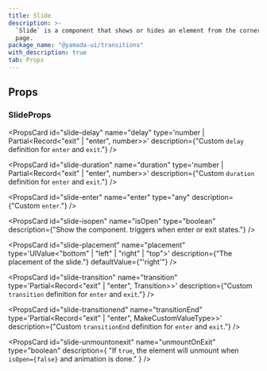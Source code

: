 ```yaml
---
title: Slide
description: >-
  `Slide` is a component that shows or hides an element from the corners of the
  page.
package_name: "@yamada-ui/transitions"
with_description: true
tab: Props
---
```


## Props

### SlideProps

<PropsCard id="slide-about" name="about" type="string" />

<PropsCard id="slide-accesskey" name="accessKey" type="string" />

<PropsCard
  id="slide-aria-activedescendant"
  name="aria-activedescendant"
  type="string"
/>

<PropsCard id="slide-aria-atomic" name="aria-atomic" type="Booleanish" />

<PropsCard
  id="slide-aria-autocomplete"
  name="aria-autocomplete"
  type='"list" | "none" | "inline" | "both"'
/>

<PropsCard
  id="slide-aria-braillelabel"
  name="aria-braillelabel"
  type="string"
/>

<PropsCard
  id="slide-aria-brailleroledescription"
  name="aria-brailleroledescription"
  type="string"
/>

<PropsCard id="slide-aria-busy" name="aria-busy" type="Booleanish" />

<PropsCard
  id="slide-aria-checked"
  name="aria-checked"
  type='boolean | "true" | "false" | "mixed"'
/>

<PropsCard id="slide-aria-colcount" name="aria-colcount" type="number" />

<PropsCard id="slide-aria-colindex" name="aria-colindex" type="number" />

<PropsCard
  id="slide-aria-colindextext"
  name="aria-colindextext"
  type="string"
/>

<PropsCard id="slide-aria-colspan" name="aria-colspan" type="number" />

<PropsCard id="slide-aria-controls" name="aria-controls" type="string" />

<PropsCard
  id="slide-aria-current"
  name="aria-current"
  type='type ONLY_FOR_FORMAT =
  | boolean
  | "time"
  | "true"
  | "false"
  | "step"
  | "page"
  | "location"
  | "date"'
/>

<PropsCard id="slide-aria-describedby" name="aria-describedby" type="string" />

<PropsCard id="slide-aria-description" name="aria-description" type="string" />

<PropsCard id="slide-aria-details" name="aria-details" type="string" />

<PropsCard id="slide-aria-disabled" name="aria-disabled" type="Booleanish" />

<PropsCard
  id="slide-aria-dropeffect"
  name="aria-dropeffect"
  type='"link" | "none" | "copy" | "move" | "execute" | "popup"'
/>

<PropsCard
  id="slide-aria-errormessage"
  name="aria-errormessage"
  type="string"
/>

<PropsCard id="slide-aria-expanded" name="aria-expanded" type="Booleanish" />

<PropsCard id="slide-aria-flowto" name="aria-flowto" type="string" />

<PropsCard id="slide-aria-grabbed" name="aria-grabbed" type="Booleanish" />

<PropsCard
  id="slide-aria-haspopup"
  name="aria-haspopup"
  type='type ONLY_FOR_FORMAT =
  | boolean
  | "dialog"
  | "menu"
  | "true"
  | "false"
  | "grid"
  | "listbox"
  | "tree"'
/>

<PropsCard id="slide-aria-hidden" name="aria-hidden" type="Booleanish" />

<PropsCard
  id="slide-aria-invalid"
  name="aria-invalid"
  type='boolean | "true" | "false" | "grammar" | "spelling"'
/>

<PropsCard
  id="slide-aria-keyshortcuts"
  name="aria-keyshortcuts"
  type="string"
/>

<PropsCard id="slide-aria-label" name="aria-label" type="string" />

<PropsCard id="slide-aria-labelledby" name="aria-labelledby" type="string" />

<PropsCard id="slide-aria-level" name="aria-level" type="number" />

<PropsCard
  id="slide-aria-live"
  name="aria-live"
  type='"off" | "assertive" | "polite"'
/>

<PropsCard id="slide-aria-modal" name="aria-modal" type="Booleanish" />

<PropsCard id="slide-aria-multiline" name="aria-multiline" type="Booleanish" />

<PropsCard
  id="slide-aria-multiselectable"
  name="aria-multiselectable"
  type="Booleanish"
/>

<PropsCard
  id="slide-aria-orientation"
  name="aria-orientation"
  type='"horizontal" | "vertical"'
/>

<PropsCard id="slide-aria-owns" name="aria-owns" type="string" />

<PropsCard id="slide-aria-placeholder" name="aria-placeholder" type="string" />

<PropsCard id="slide-aria-posinset" name="aria-posinset" type="number" />

<PropsCard
  id="slide-aria-pressed"
  name="aria-pressed"
  type='boolean | "true" | "false" | "mixed"'
/>

<PropsCard id="slide-aria-readonly" name="aria-readonly" type="Booleanish" />

<PropsCard
  id="slide-aria-relevant"
  name="aria-relevant"
  type='type ONLY_FOR_FORMAT =
  | "text"
  | "all"
  | "additions"
  | "additions removals"
  | "additions text"
  | "removals"
  | "removals additions"
  | "removals text"
  | "text additions"
  | "text removals"'
/>

<PropsCard id="slide-aria-required" name="aria-required" type="Booleanish" />

<PropsCard
  id="slide-aria-roledescription"
  name="aria-roledescription"
  type="string"
/>

<PropsCard id="slide-aria-rowcount" name="aria-rowcount" type="number" />

<PropsCard id="slide-aria-rowindex" name="aria-rowindex" type="number" />

<PropsCard
  id="slide-aria-rowindextext"
  name="aria-rowindextext"
  type="string"
/>

<PropsCard id="slide-aria-rowspan" name="aria-rowspan" type="number" />

<PropsCard id="slide-aria-selected" name="aria-selected" type="Booleanish" />

<PropsCard id="slide-aria-setsize" name="aria-setsize" type="number" />

<PropsCard
  id="slide-aria-sort"
  name="aria-sort"
  type='"none" | "ascending" | "descending" | "other"'
/>

<PropsCard id="slide-aria-valuemax" name="aria-valuemax" type="number" />

<PropsCard id="slide-aria-valuemin" name="aria-valuemin" type="number" />

<PropsCard id="slide-aria-valuenow" name="aria-valuenow" type="number" />

<PropsCard id="slide-aria-valuetext" name="aria-valuetext" type="string" />

<PropsCard
  id="slide-as"
  name="as"
  type='"symbol" | "object" | "a" | "abbr" | "address" | "area" | "article" | "aside" | "audio" | "b" | "base" | "bdi" | "bdo" | "big" | "blockquote" | "body" | "br" | "button" | "canvas" | ... 149 more ... | "view"'
/>

<PropsCard id="slide-autocapitalize" name="autoCapitalize" type="string" />

<PropsCard id="slide-autocorrect" name="autoCorrect" type="string" />

<PropsCard id="slide-autofocus" name="autoFocus" type="boolean" />

<PropsCard id="slide-autosave" name="autoSave" type="string" />

<PropsCard id="slide-classname" name="className" type="string" />

<PropsCard id="slide-content" name="content" type="string" />

<PropsCard
  id="slide-contenteditable"
  name="contentEditable"
  type='"inherit" | Booleanish | "plaintext-only"'
/>

<PropsCard id="slide-contextmenu" name="contextMenu" type="string" />

<PropsCard
  id="slide-dangerouslysetinnerhtml"
  name="dangerouslySetInnerHTML"
  type="{ __html: string | TrustedHTML }"
/>

<PropsCard id="slide-datatype" name="datatype" type="string" />

<PropsCard id="slide-defaultchecked" name="defaultChecked" type="boolean" />

<PropsCard
  id="slide-defaultvalue"
  name="defaultValue"
  type="string | number | readonly string[]"
/>

<PropsCard
  id="slide-delay"
  name="delay"
  type='number | Partial<Record<"exit" | "enter", number>>'
  description={"Custom `delay` definition for `enter` and `exit`."}
/>

<PropsCard id="slide-dir" name="dir" type="string" />

<PropsCard id="slide-draggable" name="draggable" type="Booleanish" />

<PropsCard
  id="slide-duration"
  name="duration"
  type='number | Partial<Record<"exit" | "enter", number>>'
  description={"Custom `duration` definition for `enter` and `exit`."}
/>

<PropsCard
  id="slide-enter"
  name="enter"
  type="any"
  description={"Custom `enter`."}
/>

<PropsCard id="slide-hidden" name="hidden" type="boolean" />

<PropsCard id="slide-id" name="id" type="string" />

<PropsCard id="slide-inlist" name="inlist" type="any" />

<PropsCard
  id="slide-inputmode"
  name="inputMode"
  type='type ONLY_FOR_FORMAT =
  | "search"
  | "text"
  | "none"
  | "tel"
  | "url"
  | "email"
  | "numeric"
  | "decimal"'
/>

<PropsCard id="slide-is" name="is" type="string" />

<PropsCard
  id="slide-isopen"
  name="isOpen"
  type="boolean"
  description={"Show the component. triggers when enter or exit states."}
/>

<PropsCard id="slide-itemid" name="itemID" type="string" />

<PropsCard id="slide-itemprop" name="itemProp" type="string" />

<PropsCard id="slide-itemref" name="itemRef" type="string" />

<PropsCard id="slide-itemscope" name="itemScope" type="boolean" />

<PropsCard id="slide-itemtype" name="itemType" type="string" />

<PropsCard id="slide-lang" name="lang" type="string" />

<PropsCard id="slide-nonce" name="nonce" type="string" />

<PropsCard
  id="slide-onabort"
  name="onAbort"
  type="ReactEventHandler<HTMLDivElement>"
/>

<PropsCard
  id="slide-onabortcapture"
  name="onAbortCapture"
  type="ReactEventHandler<HTMLDivElement>"
/>

<PropsCard
  id="slide-onanimationend"
  name="onAnimationEnd"
  type="AnimationEventHandler<HTMLDivElement>"
/>

<PropsCard
  id="slide-onanimationendcapture"
  name="onAnimationEndCapture"
  type="AnimationEventHandler<HTMLDivElement>"
/>

<PropsCard
  id="slide-onanimationiteration"
  name="onAnimationIteration"
  type="AnimationEventHandler<HTMLDivElement>"
/>

<PropsCard
  id="slide-onanimationiterationcapture"
  name="onAnimationIterationCapture"
  type="AnimationEventHandler<HTMLDivElement>"
/>

<PropsCard
  id="slide-onanimationstartcapture"
  name="onAnimationStartCapture"
  type="AnimationEventHandler<HTMLDivElement>"
/>

<PropsCard
  id="slide-onauxclick"
  name="onAuxClick"
  type="MouseEventHandler<HTMLDivElement>"
/>

<PropsCard
  id="slide-onauxclickcapture"
  name="onAuxClickCapture"
  type="MouseEventHandler<HTMLDivElement>"
/>

<PropsCard
  id="slide-onbeforeinput"
  name="onBeforeInput"
  type="FormEventHandler<HTMLDivElement>"
/>

<PropsCard
  id="slide-onbeforeinputcapture"
  name="onBeforeInputCapture"
  type="FormEventHandler<HTMLDivElement>"
/>

<PropsCard
  id="slide-onblur"
  name="onBlur"
  type="FocusEventHandler<HTMLDivElement>"
/>

<PropsCard
  id="slide-onblurcapture"
  name="onBlurCapture"
  type="FocusEventHandler<HTMLDivElement>"
/>

<PropsCard
  id="slide-oncanplay"
  name="onCanPlay"
  type="ReactEventHandler<HTMLDivElement>"
/>

<PropsCard
  id="slide-oncanplaycapture"
  name="onCanPlayCapture"
  type="ReactEventHandler<HTMLDivElement>"
/>

<PropsCard
  id="slide-oncanplaythrough"
  name="onCanPlayThrough"
  type="ReactEventHandler<HTMLDivElement>"
/>

<PropsCard
  id="slide-oncanplaythroughcapture"
  name="onCanPlayThroughCapture"
  type="ReactEventHandler<HTMLDivElement>"
/>

<PropsCard
  id="slide-onchange"
  name="onChange"
  type="FormEventHandler<HTMLDivElement>"
/>

<PropsCard
  id="slide-onchangecapture"
  name="onChangeCapture"
  type="FormEventHandler<HTMLDivElement>"
/>

<PropsCard
  id="slide-onclick"
  name="onClick"
  type="MouseEventHandler<HTMLDivElement>"
/>

<PropsCard
  id="slide-onclickcapture"
  name="onClickCapture"
  type="MouseEventHandler<HTMLDivElement>"
/>

<PropsCard
  id="slide-oncompositionend"
  name="onCompositionEnd"
  type="CompositionEventHandler<HTMLDivElement>"
/>

<PropsCard
  id="slide-oncompositionendcapture"
  name="onCompositionEndCapture"
  type="CompositionEventHandler<HTMLDivElement>"
/>

<PropsCard
  id="slide-oncompositionstart"
  name="onCompositionStart"
  type="CompositionEventHandler<HTMLDivElement>"
/>

<PropsCard
  id="slide-oncompositionstartcapture"
  name="onCompositionStartCapture"
  type="CompositionEventHandler<HTMLDivElement>"
/>

<PropsCard
  id="slide-oncompositionupdate"
  name="onCompositionUpdate"
  type="CompositionEventHandler<HTMLDivElement>"
/>

<PropsCard
  id="slide-oncompositionupdatecapture"
  name="onCompositionUpdateCapture"
  type="CompositionEventHandler<HTMLDivElement>"
/>

<PropsCard
  id="slide-oncontextmenu"
  name="onContextMenu"
  type="MouseEventHandler<HTMLDivElement>"
/>

<PropsCard
  id="slide-oncontextmenucapture"
  name="onContextMenuCapture"
  type="MouseEventHandler<HTMLDivElement>"
/>

<PropsCard
  id="slide-oncopy"
  name="onCopy"
  type="ClipboardEventHandler<HTMLDivElement>"
/>

<PropsCard
  id="slide-oncopycapture"
  name="onCopyCapture"
  type="ClipboardEventHandler<HTMLDivElement>"
/>

<PropsCard
  id="slide-oncut"
  name="onCut"
  type="ClipboardEventHandler<HTMLDivElement>"
/>

<PropsCard
  id="slide-oncutcapture"
  name="onCutCapture"
  type="ClipboardEventHandler<HTMLDivElement>"
/>

<PropsCard
  id="slide-ondoubleclick"
  name="onDoubleClick"
  type="MouseEventHandler<HTMLDivElement>"
/>

<PropsCard
  id="slide-ondoubleclickcapture"
  name="onDoubleClickCapture"
  type="MouseEventHandler<HTMLDivElement>"
/>

<PropsCard
  id="slide-ondragcapture"
  name="onDragCapture"
  type="DragEventHandler<HTMLDivElement>"
/>

<PropsCard
  id="slide-ondragendcapture"
  name="onDragEndCapture"
  type="DragEventHandler<HTMLDivElement>"
/>

<PropsCard
  id="slide-ondragenter"
  name="onDragEnter"
  type="DragEventHandler<HTMLDivElement>"
/>

<PropsCard
  id="slide-ondragentercapture"
  name="onDragEnterCapture"
  type="DragEventHandler<HTMLDivElement>"
/>

<PropsCard
  id="slide-ondragexit"
  name="onDragExit"
  type="DragEventHandler<HTMLDivElement>"
/>

<PropsCard
  id="slide-ondragexitcapture"
  name="onDragExitCapture"
  type="DragEventHandler<HTMLDivElement>"
/>

<PropsCard
  id="slide-ondragleave"
  name="onDragLeave"
  type="DragEventHandler<HTMLDivElement>"
/>

<PropsCard
  id="slide-ondragleavecapture"
  name="onDragLeaveCapture"
  type="DragEventHandler<HTMLDivElement>"
/>

<PropsCard
  id="slide-ondragover"
  name="onDragOver"
  type="DragEventHandler<HTMLDivElement>"
/>

<PropsCard
  id="slide-ondragovercapture"
  name="onDragOverCapture"
  type="DragEventHandler<HTMLDivElement>"
/>

<PropsCard
  id="slide-ondragstartcapture"
  name="onDragStartCapture"
  type="DragEventHandler<HTMLDivElement>"
/>

<PropsCard
  id="slide-ondrop"
  name="onDrop"
  type="DragEventHandler<HTMLDivElement>"
/>

<PropsCard
  id="slide-ondropcapture"
  name="onDropCapture"
  type="DragEventHandler<HTMLDivElement>"
/>

<PropsCard
  id="slide-ondurationchange"
  name="onDurationChange"
  type="ReactEventHandler<HTMLDivElement>"
/>

<PropsCard
  id="slide-ondurationchangecapture"
  name="onDurationChangeCapture"
  type="ReactEventHandler<HTMLDivElement>"
/>

<PropsCard
  id="slide-onemptied"
  name="onEmptied"
  type="ReactEventHandler<HTMLDivElement>"
/>

<PropsCard
  id="slide-onemptiedcapture"
  name="onEmptiedCapture"
  type="ReactEventHandler<HTMLDivElement>"
/>

<PropsCard
  id="slide-onencrypted"
  name="onEncrypted"
  type="ReactEventHandler<HTMLDivElement>"
/>

<PropsCard
  id="slide-onencryptedcapture"
  name="onEncryptedCapture"
  type="ReactEventHandler<HTMLDivElement>"
/>

<PropsCard
  id="slide-onended"
  name="onEnded"
  type="ReactEventHandler<HTMLDivElement>"
/>

<PropsCard
  id="slide-onendedcapture"
  name="onEndedCapture"
  type="ReactEventHandler<HTMLDivElement>"
/>

<PropsCard
  id="slide-onerror"
  name="onError"
  type="ReactEventHandler<HTMLDivElement>"
/>

<PropsCard
  id="slide-onerrorcapture"
  name="onErrorCapture"
  type="ReactEventHandler<HTMLDivElement>"
/>

<PropsCard
  id="slide-onfocus"
  name="onFocus"
  type="FocusEventHandler<HTMLDivElement>"
/>

<PropsCard
  id="slide-onfocuscapture"
  name="onFocusCapture"
  type="FocusEventHandler<HTMLDivElement>"
/>

<PropsCard
  id="slide-ongotpointercapture"
  name="onGotPointerCapture"
  type="PointerEventHandler<HTMLDivElement>"
/>

<PropsCard
  id="slide-ongotpointercapturecapture"
  name="onGotPointerCaptureCapture"
  type="PointerEventHandler<HTMLDivElement>"
/>

<PropsCard
  id="slide-oninput"
  name="onInput"
  type="FormEventHandler<HTMLDivElement>"
/>

<PropsCard
  id="slide-oninputcapture"
  name="onInputCapture"
  type="FormEventHandler<HTMLDivElement>"
/>

<PropsCard
  id="slide-oninvalid"
  name="onInvalid"
  type="FormEventHandler<HTMLDivElement>"
/>

<PropsCard
  id="slide-oninvalidcapture"
  name="onInvalidCapture"
  type="FormEventHandler<HTMLDivElement>"
/>

<PropsCard
  id="slide-onkeydown"
  name="onKeyDown"
  type="KeyboardEventHandler<HTMLDivElement>"
/>

<PropsCard
  id="slide-onkeydowncapture"
  name="onKeyDownCapture"
  type="KeyboardEventHandler<HTMLDivElement>"
/>

<PropsCard
  id="slide-onkeypress"
  name="onKeyPress"
  type="KeyboardEventHandler<HTMLDivElement>"
/>

<PropsCard
  id="slide-onkeypresscapture"
  name="onKeyPressCapture"
  type="KeyboardEventHandler<HTMLDivElement>"
/>

<PropsCard
  id="slide-onkeyup"
  name="onKeyUp"
  type="KeyboardEventHandler<HTMLDivElement>"
/>

<PropsCard
  id="slide-onkeyupcapture"
  name="onKeyUpCapture"
  type="KeyboardEventHandler<HTMLDivElement>"
/>

<PropsCard
  id="slide-onload"
  name="onLoad"
  type="ReactEventHandler<HTMLDivElement>"
/>

<PropsCard
  id="slide-onloadcapture"
  name="onLoadCapture"
  type="ReactEventHandler<HTMLDivElement>"
/>

<PropsCard
  id="slide-onloadeddata"
  name="onLoadedData"
  type="ReactEventHandler<HTMLDivElement>"
/>

<PropsCard
  id="slide-onloadeddatacapture"
  name="onLoadedDataCapture"
  type="ReactEventHandler<HTMLDivElement>"
/>

<PropsCard
  id="slide-onloadedmetadata"
  name="onLoadedMetadata"
  type="ReactEventHandler<HTMLDivElement>"
/>

<PropsCard
  id="slide-onloadedmetadatacapture"
  name="onLoadedMetadataCapture"
  type="ReactEventHandler<HTMLDivElement>"
/>

<PropsCard
  id="slide-onloadstart"
  name="onLoadStart"
  type="ReactEventHandler<HTMLDivElement>"
/>

<PropsCard
  id="slide-onloadstartcapture"
  name="onLoadStartCapture"
  type="ReactEventHandler<HTMLDivElement>"
/>

<PropsCard
  id="slide-onlostpointercapture"
  name="onLostPointerCapture"
  type="PointerEventHandler<HTMLDivElement>"
/>

<PropsCard
  id="slide-onlostpointercapturecapture"
  name="onLostPointerCaptureCapture"
  type="PointerEventHandler<HTMLDivElement>"
/>

<PropsCard
  id="slide-onmousedown"
  name="onMouseDown"
  type="MouseEventHandler<HTMLDivElement>"
/>

<PropsCard
  id="slide-onmousedowncapture"
  name="onMouseDownCapture"
  type="MouseEventHandler<HTMLDivElement>"
/>

<PropsCard
  id="slide-onmouseenter"
  name="onMouseEnter"
  type="MouseEventHandler<HTMLDivElement>"
/>

<PropsCard
  id="slide-onmouseleave"
  name="onMouseLeave"
  type="MouseEventHandler<HTMLDivElement>"
/>

<PropsCard
  id="slide-onmousemove"
  name="onMouseMove"
  type="MouseEventHandler<HTMLDivElement>"
/>

<PropsCard
  id="slide-onmousemovecapture"
  name="onMouseMoveCapture"
  type="MouseEventHandler<HTMLDivElement>"
/>

<PropsCard
  id="slide-onmouseout"
  name="onMouseOut"
  type="MouseEventHandler<HTMLDivElement>"
/>

<PropsCard
  id="slide-onmouseoutcapture"
  name="onMouseOutCapture"
  type="MouseEventHandler<HTMLDivElement>"
/>

<PropsCard
  id="slide-onmouseover"
  name="onMouseOver"
  type="MouseEventHandler<HTMLDivElement>"
/>

<PropsCard
  id="slide-onmouseovercapture"
  name="onMouseOverCapture"
  type="MouseEventHandler<HTMLDivElement>"
/>

<PropsCard
  id="slide-onmouseup"
  name="onMouseUp"
  type="MouseEventHandler<HTMLDivElement>"
/>

<PropsCard
  id="slide-onmouseupcapture"
  name="onMouseUpCapture"
  type="MouseEventHandler<HTMLDivElement>"
/>

<PropsCard
  id="slide-onpaste"
  name="onPaste"
  type="ClipboardEventHandler<HTMLDivElement>"
/>

<PropsCard
  id="slide-onpastecapture"
  name="onPasteCapture"
  type="ClipboardEventHandler<HTMLDivElement>"
/>

<PropsCard
  id="slide-onpause"
  name="onPause"
  type="ReactEventHandler<HTMLDivElement>"
/>

<PropsCard
  id="slide-onpausecapture"
  name="onPauseCapture"
  type="ReactEventHandler<HTMLDivElement>"
/>

<PropsCard
  id="slide-onplay"
  name="onPlay"
  type="ReactEventHandler<HTMLDivElement>"
/>

<PropsCard
  id="slide-onplaycapture"
  name="onPlayCapture"
  type="ReactEventHandler<HTMLDivElement>"
/>

<PropsCard
  id="slide-onplaying"
  name="onPlaying"
  type="ReactEventHandler<HTMLDivElement>"
/>

<PropsCard
  id="slide-onplayingcapture"
  name="onPlayingCapture"
  type="ReactEventHandler<HTMLDivElement>"
/>

<PropsCard
  id="slide-onpointercancel"
  name="onPointerCancel"
  type="PointerEventHandler<HTMLDivElement>"
/>

<PropsCard
  id="slide-onpointercancelcapture"
  name="onPointerCancelCapture"
  type="PointerEventHandler<HTMLDivElement>"
/>

<PropsCard
  id="slide-onpointerdown"
  name="onPointerDown"
  type="PointerEventHandler<HTMLDivElement>"
/>

<PropsCard
  id="slide-onpointerdowncapture"
  name="onPointerDownCapture"
  type="PointerEventHandler<HTMLDivElement>"
/>

<PropsCard
  id="slide-onpointerenter"
  name="onPointerEnter"
  type="PointerEventHandler<HTMLDivElement>"
/>

<PropsCard
  id="slide-onpointerleave"
  name="onPointerLeave"
  type="PointerEventHandler<HTMLDivElement>"
/>

<PropsCard
  id="slide-onpointermove"
  name="onPointerMove"
  type="PointerEventHandler<HTMLDivElement>"
/>

<PropsCard
  id="slide-onpointermovecapture"
  name="onPointerMoveCapture"
  type="PointerEventHandler<HTMLDivElement>"
/>

<PropsCard
  id="slide-onpointerout"
  name="onPointerOut"
  type="PointerEventHandler<HTMLDivElement>"
/>

<PropsCard
  id="slide-onpointeroutcapture"
  name="onPointerOutCapture"
  type="PointerEventHandler<HTMLDivElement>"
/>

<PropsCard
  id="slide-onpointerover"
  name="onPointerOver"
  type="PointerEventHandler<HTMLDivElement>"
/>

<PropsCard
  id="slide-onpointerovercapture"
  name="onPointerOverCapture"
  type="PointerEventHandler<HTMLDivElement>"
/>

<PropsCard
  id="slide-onpointerup"
  name="onPointerUp"
  type="PointerEventHandler<HTMLDivElement>"
/>

<PropsCard
  id="slide-onpointerupcapture"
  name="onPointerUpCapture"
  type="PointerEventHandler<HTMLDivElement>"
/>

<PropsCard
  id="slide-onprogress"
  name="onProgress"
  type="ReactEventHandler<HTMLDivElement>"
/>

<PropsCard
  id="slide-onprogresscapture"
  name="onProgressCapture"
  type="ReactEventHandler<HTMLDivElement>"
/>

<PropsCard
  id="slide-onratechange"
  name="onRateChange"
  type="ReactEventHandler<HTMLDivElement>"
/>

<PropsCard
  id="slide-onratechangecapture"
  name="onRateChangeCapture"
  type="ReactEventHandler<HTMLDivElement>"
/>

<PropsCard
  id="slide-onreset"
  name="onReset"
  type="FormEventHandler<HTMLDivElement>"
/>

<PropsCard
  id="slide-onresetcapture"
  name="onResetCapture"
  type="FormEventHandler<HTMLDivElement>"
/>

<PropsCard
  id="slide-onresize"
  name="onResize"
  type="ReactEventHandler<HTMLDivElement>"
/>

<PropsCard
  id="slide-onresizecapture"
  name="onResizeCapture"
  type="ReactEventHandler<HTMLDivElement>"
/>

<PropsCard
  id="slide-onscroll"
  name="onScroll"
  type="UIEventHandler<HTMLDivElement>"
/>

<PropsCard
  id="slide-onscrollcapture"
  name="onScrollCapture"
  type="UIEventHandler<HTMLDivElement>"
/>

<PropsCard
  id="slide-onseeked"
  name="onSeeked"
  type="ReactEventHandler<HTMLDivElement>"
/>

<PropsCard
  id="slide-onseekedcapture"
  name="onSeekedCapture"
  type="ReactEventHandler<HTMLDivElement>"
/>

<PropsCard
  id="slide-onseeking"
  name="onSeeking"
  type="ReactEventHandler<HTMLDivElement>"
/>

<PropsCard
  id="slide-onseekingcapture"
  name="onSeekingCapture"
  type="ReactEventHandler<HTMLDivElement>"
/>

<PropsCard
  id="slide-onselect"
  name="onSelect"
  type="ReactEventHandler<HTMLDivElement>"
/>

<PropsCard
  id="slide-onselectcapture"
  name="onSelectCapture"
  type="ReactEventHandler<HTMLDivElement>"
/>

<PropsCard
  id="slide-onstalled"
  name="onStalled"
  type="ReactEventHandler<HTMLDivElement>"
/>

<PropsCard
  id="slide-onstalledcapture"
  name="onStalledCapture"
  type="ReactEventHandler<HTMLDivElement>"
/>

<PropsCard
  id="slide-onsubmit"
  name="onSubmit"
  type="FormEventHandler<HTMLDivElement>"
/>

<PropsCard
  id="slide-onsubmitcapture"
  name="onSubmitCapture"
  type="FormEventHandler<HTMLDivElement>"
/>

<PropsCard
  id="slide-onsuspend"
  name="onSuspend"
  type="ReactEventHandler<HTMLDivElement>"
/>

<PropsCard
  id="slide-onsuspendcapture"
  name="onSuspendCapture"
  type="ReactEventHandler<HTMLDivElement>"
/>

<PropsCard
  id="slide-ontimeupdate"
  name="onTimeUpdate"
  type="ReactEventHandler<HTMLDivElement>"
/>

<PropsCard
  id="slide-ontimeupdatecapture"
  name="onTimeUpdateCapture"
  type="ReactEventHandler<HTMLDivElement>"
/>

<PropsCard
  id="slide-ontouchcancel"
  name="onTouchCancel"
  type="TouchEventHandler<HTMLDivElement>"
/>

<PropsCard
  id="slide-ontouchcancelcapture"
  name="onTouchCancelCapture"
  type="TouchEventHandler<HTMLDivElement>"
/>

<PropsCard
  id="slide-ontouchend"
  name="onTouchEnd"
  type="TouchEventHandler<HTMLDivElement>"
/>

<PropsCard
  id="slide-ontouchendcapture"
  name="onTouchEndCapture"
  type="TouchEventHandler<HTMLDivElement>"
/>

<PropsCard
  id="slide-ontouchmove"
  name="onTouchMove"
  type="TouchEventHandler<HTMLDivElement>"
/>

<PropsCard
  id="slide-ontouchmovecapture"
  name="onTouchMoveCapture"
  type="TouchEventHandler<HTMLDivElement>"
/>

<PropsCard
  id="slide-ontouchstart"
  name="onTouchStart"
  type="TouchEventHandler<HTMLDivElement>"
/>

<PropsCard
  id="slide-ontouchstartcapture"
  name="onTouchStartCapture"
  type="TouchEventHandler<HTMLDivElement>"
/>

<PropsCard
  id="slide-ontransitionend"
  name="onTransitionEnd"
  type="TransitionEventHandler<HTMLDivElement>"
/>

<PropsCard
  id="slide-ontransitionendcapture"
  name="onTransitionEndCapture"
  type="TransitionEventHandler<HTMLDivElement>"
/>

<PropsCard
  id="slide-onvolumechange"
  name="onVolumeChange"
  type="ReactEventHandler<HTMLDivElement>"
/>

<PropsCard
  id="slide-onvolumechangecapture"
  name="onVolumeChangeCapture"
  type="ReactEventHandler<HTMLDivElement>"
/>

<PropsCard
  id="slide-onwaiting"
  name="onWaiting"
  type="ReactEventHandler<HTMLDivElement>"
/>

<PropsCard
  id="slide-onwaitingcapture"
  name="onWaitingCapture"
  type="ReactEventHandler<HTMLDivElement>"
/>

<PropsCard
  id="slide-onwheel"
  name="onWheel"
  type="WheelEventHandler<HTMLDivElement>"
/>

<PropsCard
  id="slide-onwheelcapture"
  name="onWheelCapture"
  type="WheelEventHandler<HTMLDivElement>"
/>

<PropsCard
  id="slide-placement"
  name="placement"
  type='UIValue<"bottom" | "left" | "right" | "top">'
  description={"The placement of the slide."}
  defaultValue={"'right'"}
/>

<PropsCard id="slide-prefix" name="prefix" type="string" />

<PropsCard id="slide-property" name="property" type="string" />

<PropsCard id="slide-radiogroup" name="radioGroup" type="string" />

<PropsCard id="slide-rel" name="rel" type="string" />

<PropsCard id="slide-resource" name="resource" type="string" />

<PropsCard id="slide-results" name="results" type="number" />

<PropsCard id="slide-rev" name="rev" type="string" />

<PropsCard id="slide-role" name="role" type="AriaRole" />

<PropsCard id="slide-security" name="security" type="string" />

<PropsCard id="slide-slot" name="slot" type="string" />

<PropsCard id="slide-spellcheck" name="spellCheck" type="Booleanish" />

<PropsCard
  id="slide-suppresscontenteditablewarning"
  name="suppressContentEditableWarning"
  type="boolean"
/>

<PropsCard
  id="slide-suppresshydrationwarning"
  name="suppressHydrationWarning"
  type="boolean"
/>

<PropsCard id="slide-tabindex" name="tabIndex" type="number" />

<PropsCard id="slide-title" name="title" type="string" />

<PropsCard
  id="slide-transition"
  name="transition"
  type='Partial<Record<"exit" | "enter", Transition>>'
  description={"Custom `transition` definition for `enter` and `exit`."}
/>

<PropsCard
  id="slide-transitionend"
  name="transitionEnd"
  type='Partial<Record<"exit" | "enter", MakeCustomValueType<TargetProperties>>>'
  description={"Custom `transitionEnd` definition for `enter` and `exit`."}
/>

<PropsCard id="slide-translate" name="translate" type='"yes" | "no"' />

<PropsCard id="slide-typeof" name="typeof" type="string" />

<PropsCard
  id="slide-unmountonexit"
  name="unmountOnExit"
  type="boolean"
  description={
    "If `true`, the element will unmount when `isOpen={false}` and animation is done."
  }
/>

<PropsCard id="slide-unselectable" name="unselectable" type='"on" | "off"' />

<PropsCard id="slide-vocab" name="vocab" type="string" />
